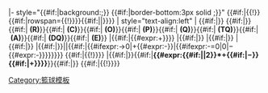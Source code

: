 <includeonly>|- style="{{#if:{{{bc|}}}|background:{{{bc}}};}} {{#if:{{{border|}}}|border-bottom:3px solid {{{border}}};}}"
{{#if:{{{p|}}}|{{!}}{{#if:{{{rows|}}}|rowspan={{{rows}}}{{!}}}}{{#if:{{{p|}}}|{{{p}}}|}}}}
| style="text-align:left" | {{#if:{{{nat|}}}|{{flagicon|{{{nat|}}}|{{{var|}}}}}}} {{#if:{{{t|}}}|{{{t}}}}}{{#if:{{{relegated|}}}|&nbsp;'''(R)'''}}{{#if:{{{champion|}}}|&nbsp;'''(C)'''}}{{#if:{{{playoffwinner|}}}|&nbsp;'''(O)'''}}{{#if:{{{promoted|}}}|&nbsp;'''(P)'''}}{{#if:{{{qualified|}}}|&nbsp;'''(Q)'''}}{{#if:{{{tournamentqualified|}}}|&nbsp;'''(TQ)'''}}{{#if:{{{advances|}}}|&nbsp;'''(A)'''}}{{#if:{{{disqualified|}}}|&nbsp;'''(DQ)'''}}{{#if:{{{eliminated|}}}|&nbsp;'''(E)'''}}
|{{#if:{{{w|}}}|{{#expr:{{{w}}}+{{{l}}}}}}}
|{{#if:{{{w|}}}|{{{w}}}}}
|{{#if:{{{l|}}}|{{{l}}}}}
|{{#if:{{{pf|}}}|{{{pf}}}}}
|{{#if:{{{pa|}}}|{{{pa}}}}}||{{#if:{{{pf|}}}{{{pa|}}}|{{#ifexpr:{{{pf}}}-{{{pa}}}>0|+{{#expr:{{{pf}}}-{{{pa}}}}}|{{#ifexpr:{{{pf}}}-{{{pa}}}=0|0|&minus;{{#expr:{{{pa}}}-{{{pf}}}}}}}}}}}
{{#if:{{{gavg|}}}|{{!}}{{winning percentage|{{{pf|}}}|{{{pa|}}}|3|leading_zero=y}}}}
|{{#if:{{{pn|}}}|{{0}}}}{{#if:{{{w|}}}|'''{{#expr:{{#if:{{{wpts|}}}|{{{wpts}}}|2}}*{{{w}}}+{{{l}}}{{#if:{{{dp|}}}|&minus;{{{dp}}}}}{{#if:{{{bp|}}}|+{{{bp}}}}}}}'''}}{{#if:{{{pn|}}}|<sup>'''{{{pn}}}'''</sup>}}
{{#if:{{{tie|}}}|{{!}}{{{tie}}}}}</includeonly><noinclude>
{{template doc}}
[[Category:籃球模板]]
</noinclude>